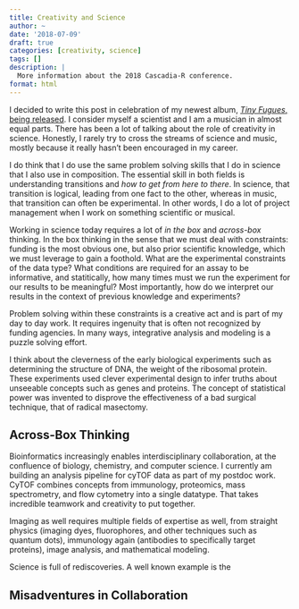 ```yaml
---
title: Creativity and Science
author: ~
date: '2018-07-09'
draft: true
categories: [creativity, science]
tags: []
description: |
  More information about the 2018 Cascadia-R conference.   
format: html
---
```


I decided to write this post in celebration of my newest album, [*Tiny Fugues*, being released](). I consider myself a scientist and I am a musician in almost equal parts. There has been a lot of talking about the role of creativity in science. Honestly, I rarely try to cross the streams of science and music, mostly because it really hasn't been encouraged in my career. 

I do think that I do use the same problem solving skills that I do in science that I also use in composition. The essential skill in both fields is understanding transitions and *how to get from here to there*. In science, that transition is logical, leading from one fact to the other, whereas in music, that transition can often be experimental. In other words, I do a lot of project management when I work on something scientific or musical. 

Working in science today requires a lot of *in the box* and *across-box* thinking. In the box thinking in the sense that we must deal with constraints: funding is the most obvious one, but also prior scientific knowledge, which we must leverage to gain a foothold. What are the experimental constraints of the data type? What conditions are required for an assay to be informative, and statitically, how many times must we run the experiment for our results to be meaningful? Most importantly, how do we interpret our results in the context of previous knowledge and experiments?

Problem solving within these constraints is a creative act and is part of my day to day work. It requires ingenuity that is often not recognized by funding agencies. In many ways, integrative analysis and modeling is a puzzle solving effort. 

I think about the cleverness of the early biological experiments such as determining the structure of DNA, the weight of the ribosomal protein. These experiments used clever experimental design to infer truths about unseeable concepts such as genes and proteins. The concept of statistical power was invented to disprove the effectiveness of a bad surgical technique, that of radical masectomy.

## Across-Box Thinking

Bioinformatics increasingly enables interdisciplinary collaboration, at the confluence of biology, chemistry, and computer science. I currently am building an analysis pipeline for cyTOF data as part of my postdoc work. CyTOF combines concepts from immunology, proteomics, mass spectrometry, and flow cytometry into a single datatype. That takes incredible teamwork and creativity to put together.

Imaging as well requires multiple fields of expertise as well, from straight physics (imaging dyes, fluorophores, and other techniques such as quantum dots), immunology again (antibodies to specifically target proteins), image analysis, and mathematical modeling.

Science is full of rediscoveries. A well known example is the

## Misadventures in Collaboration

